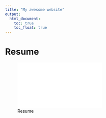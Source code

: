 ```yaml
---
title: "My awesome website"
output: 
  html_document:
    toc: true
    toc_float: true
---
```


# Resume



![Resume](./files/AliciaDagle_Resume.pdf){width=65%}